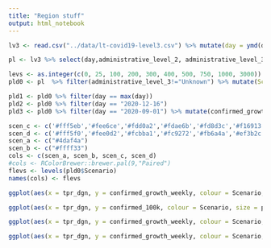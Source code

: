 ```yaml
---
title: "Region stuff"
output: html_notebook
---
```


```r
lv3 <- read.csv("../data/lt-covid19-level3.csv") %>% mutate(day = ymd(day))

pl <- lv3 %>% select(day,administrative_level_2, administrative_level_3, confirmed_100k, tpr_dgn, confirmed_growth_weekly, population)

levs <- as.integer(c(0, 25, 100, 200, 300, 400, 500, 750, 1000, 3000))
pld0 <- pl  %>% filter(administrative_level_3!="Unknown") %>% mutate(Scenario = cut(confirmed_100k, levs, right  = TRUE, include.lowest = TRUE))

pld1 <- pld0 %>% filter(day == max(day))
pld2 <- pld0 %>% filter(day == "2020-12-16")
pld3 <- pld0 %>% filter(day == "2020-09-01") %>% mutate(confirmed_growth_weekly,fixNA(confirmed_growth_weekly))

scen_c <- c('#fff5eb','#fee6ce','#fdd0a2','#fdae6b','#fd8d3c','#f16913','#d94801','#a63603','#7f2704')[2+1:4]
scen_d <- c('#fff5f0','#fee0d2','#fcbba1','#fc9272','#fb6a4a','#ef3b2c','#cb181d','#a50f15','#67000d')[7:9]
scen_a <- c("#4daf4a")
scen_b <- c("#ffff33")
cols <- c(scen_a, scen_b, scen_c, scen_d)
#cols <- RColorBrewer::brewer.pal(9,"Paired")
flevs <- levels(pld0$Scenario)
names(cols) <- flevs

```

```r
ggplot(aes(x = tpr_dgn, y = confirmed_growth_weekly, colour = Scenario, size = population), data = pld1) + geom_point()+geom_text(aes(label = administrative_level_3), size = 3, nudge_x = 0.8, check_overlap = TRUE)+theme_bw()+scale_colour_manual(name = "100k rodiklis", values =cols) + scale_size_continuous(name = "Populiacija")+geom_hline(yintercept = 0) + geom_vline(xintercept = 4)+labs(x = "Teigiama tyrimų dalis, procentai",  y = "Savaitinis augimas, procentai", title = paste("Lietuvos rodikliai,",max(pld1$day)))
```
```r
ggplot(aes(x = tpr_dgn, y = confirmed_100k, colour = Scenario, size = population), data = pld1) + geom_point()+geom_text(aes(label = administrative_level_3), size = 3, nudge_x = 0.8, check_overlap = TRUE)+theme_bw()+scale_colour_manual(name = "100k rodiklis", values =cols) + scale_size_continuous(name = "Populiacija")+geom_hline(yintercept = 100) + geom_vline(xintercept = 4)+labs(x = "Teigiama tyrimų dalis, procentai",  y = "Savaitinis augimas, procentai", title = paste("Lietuvos rodikliai,",max(pld1$day)))
```


```r
ggplot(aes(x = tpr_dgn, y = confirmed_growth_weekly, colour = Scenario, size = population), data = pld2) + geom_point()+geom_text(aes(label = administrative_level_3), size = 4, nudge_x = 1.3, check_overlap = TRUE)+theme_bw()+scale_colour_manual(name = "100k rodiklis", values =cols) + scale_size_continuous(name = "Populiacija")+geom_hline(yintercept = 0) + geom_vline(xintercept = 4)+labs(x = "Teigiama tyrimų dalis, procentai",  y = "Savaitinis augimas, procentai", title = paste("Lietuvos rodikliai,",max(pld2$day)))
```

```r
ggplot(aes(x = tpr_dgn, y = confirmed_growth_weekly, colour = Scenario, size = population), data = pld3) + geom_point()+geom_text(aes(label = administrative_level_3), size = 4, nudge_x = 1.3, check_overlap = TRUE)+theme_bw()+scale_colour_manual(name = "100k rodiklis", values =cols) + scale_size_continuous(name = "Populiacija")+geom_hline(yintercept = 0) + geom_vline(xintercept = 4)+labs(x = "Teigiama tyrimų dalis, procentai",  y = "Savaitinis augimas, procentai", title = paste("Lietuvos rodikliai,",max(pld3$day)))
```
